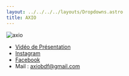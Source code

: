 ```yaml
---
layout: ../../../../layouts/Dropdowns.astro
title: AXIO
---
```

![axio](/assets/assos/axio.png)  
- [Vidéo de Présentation](https://www.youtube.com/watch?v=D5UgbARvIbg)  
- [Instagram](https://www.instagram.com/Axiosu_bde/)  
- [Facebook](https://www.facebook.com/AXIOBDF)  
- Mail : axiobdf@gmail.com